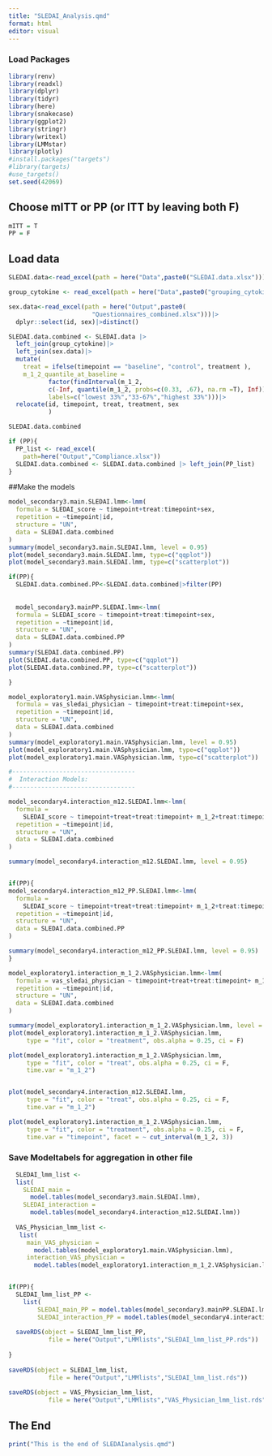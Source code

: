 ```yaml
---
title: "SLEDAI_Analysis.qmd"
format: html
editor: visual
---
```


### Load Packages

```r
library(renv)
library(readxl)
library(dplyr)
library(tidyr)
library(here)
library(snakecase)
library(ggplot2)
library(stringr)
library(writexl)
library(LMMstar)
library(plotly)
#install.packages("targets")
#library(targets)
#use_targets()
set.seed(42069)
```

## Choose mITT or PP (or ITT by leaving both F)

```r
mITT = T
PP = F
```

## Load data

```r
SLEDAI.data<-read_excel(path = here("Data",paste0("SLEDAI.data.xlsx")))

group_cytokine <- read_excel(path = here("Data",paste0("grouping_cytokine.xlsx")))

sex.data<-read_excel(path = here("Output",paste0(
                       "Questionnaires_combined.xlsx")))|>
  dplyr::select(id, sex)|>distinct()

SLEDAI.data.combined <- SLEDAI.data |> 
  left_join(group_cytokine)|>
  left_join(sex.data)|>
  mutate(
    treat = ifelse(timepoint == "baseline", "control", treatment ),
    m_1_2_quantile_at_baseline = 
           factor(findInterval(m_1_2, 
           c(-Inf, quantile(m_1_2, probs=c(0.33, .67), na.rm =T), Inf)),
           labels=c("lowest 33%","33-67%","highest 33%")))|>
  relocate(id, timepoint, treat, treatment, sex
           )

SLEDAI.data.combined

if (PP){
  PP_list <- read_excel(
    path=here("Output","Compliance.xlsx"))
  SLEDAI.data.combined <- SLEDAI.data.combined |> left_join(PP_list)
}
```

##Make the models

```r
model_secondary3.main.SLEDAI.lmm<-lmm(
  formula = SLEDAI_score ~ timepoint+treat:timepoint+sex,
  repetition = ~timepoint|id,
  structure = "UN",
  data = SLEDAI.data.combined
)
summary(model_secondary3.main.SLEDAI.lmm, level = 0.95)
plot(model_secondary3.main.SLEDAI.lmm, type=c("qqplot"))
plot(model_secondary3.main.SLEDAI.lmm, type=c("scatterplot"))

if(PP){
  SLEDAI.data.combined.PP<-SLEDAI.data.combined|>filter(PP)
  
  
  model_secondary3.mainPP.SLEDAI.lmm<-lmm(
  formula = SLEDAI_score ~ timepoint+treat:timepoint+sex,
  repetition = ~timepoint|id,
  structure = "UN",
  data = SLEDAI.data.combined.PP
)
summary(SLEDAI.data.combined.PP)
plot(SLEDAI.data.combined.PP, type=c("qqplot"))
plot(SLEDAI.data.combined.PP, type=c("scatterplot"))

}

model_exploratory1.main.VASphysician.lmm<-lmm(
  formula = vas_sledai_physician ~ timepoint+treat:timepoint+sex,
  repetition = ~timepoint|id,
  structure = "UN",
  data = SLEDAI.data.combined
)
summary(model_exploratory1.main.VASphysician.lmm, level = 0.95)
plot(model_exploratory1.main.VASphysician.lmm, type=c("qqplot"))
plot(model_exploratory1.main.VASphysician.lmm, type=c("scatterplot"))

#----------------------------------
#  Interaction Models:
#----------------------------------

model_secondary4.interaction_m12.SLEDAI.lmm<-lmm(
  formula = 
    SLEDAI_score ~ timepoint+treat+treat:timepoint+ m_1_2+treat:timepoint:m_1_2+sex,
  repetition = ~timepoint|id,
  structure = "UN",
  data = SLEDAI.data.combined
)

summary(model_secondary4.interaction_m12.SLEDAI.lmm, level = 0.95)


if(PP){
model_secondary4.interaction_m12_PP.SLEDAI.lmm<-lmm(
  formula = 
    SLEDAI_score ~ timepoint+treat+treat:timepoint+ m_1_2+treat:timepoint:m_1_2+sex,
  repetition = ~timepoint|id,
  structure = "UN",
  data = SLEDAI.data.combined.PP
)

summary(model_secondary4.interaction_m12_PP.SLEDAI.lmm, level = 0.95)
}

model_exploratory1.interaction_m_1_2.VASphysician.lmm<-lmm(
  formula = vas_sledai_physician ~ timepoint+treat+treat:timepoint+ m_1_2+treat:timepoint:m_1_2+sex,
  repetition = ~timepoint|id,
  structure = "UN",
  data = SLEDAI.data.combined
)

summary(model_exploratory1.interaction_m_1_2.VASphysician.lmm, level = 0.95)
plot(model_exploratory1.interaction_m_1_2.VASphysician.lmm, 
     type = "fit", color = "treatment", obs.alpha = 0.25, ci = F)

plot(model_exploratory1.interaction_m_1_2.VASphysician.lmm, 
     type = "fit", color = "treat", obs.alpha = 0.25, ci = F,
     time.var = "m_1_2")


plot(model_secondary4.interaction_m12.SLEDAI.lmm, 
     type = "fit", color = "treat", obs.alpha = 0.25, ci = F,
     time.var = "m_1_2")

plot(model_exploratory1.interaction_m_1_2.VASphysician.lmm, 
     type = "fit", color = "treatment", obs.alpha = 0.25, ci = F,
     time.var = "timepoint", facet = ~ cut_interval(m_1_2, 3))


```

### Save Modeltabels for aggregation in other file

```r

  SLEDAI_lmm_list <- 
  list(
    SLEDAI_main = 
      model.tables(model_secondary3.main.SLEDAI.lmm),
    SLEDAI_interaction = 
      model.tables(model_secondary4.interaction_m12.SLEDAI.lmm))
  
  VAS_Physician_lmm_list <- 
   list(
     main_VAS_physician = 
       model.tables(model_exploratory1.main.VASphysician.lmm),
     interaction_VAS_physician = 
       model.tables(model_exploratory1.interaction_m_1_2.VASphysician.lmm))


if(PP){
  SLEDAI_lmm_list_PP <- 
    list(
        SLEDAI_main_PP = model.tables(model_secondary3.mainPP.SLEDAI.lmm),
        SLEDAI_interaction_PP = model.tables(model_secondary4.interaction_m12_PP.SLEDAI.lmm))
  
  saveRDS(object = SLEDAI_lmm_list_PP,
           file = here("Output","LMMlists","SLEDAI_lmm_list_PP.rds"))
  
}
  
saveRDS(object = SLEDAI_lmm_list,
           file = here("Output","LMMlists","SLEDAI_lmm_list.rds"))
  
saveRDS(object = VAS_Physician_lmm_list,
           file = here("Output","LMMlists","VAS_Physician_lmm_list.rds"))


```

## The End

```r
print("This is the end of SLEDAIanalysis.qmd")
```
